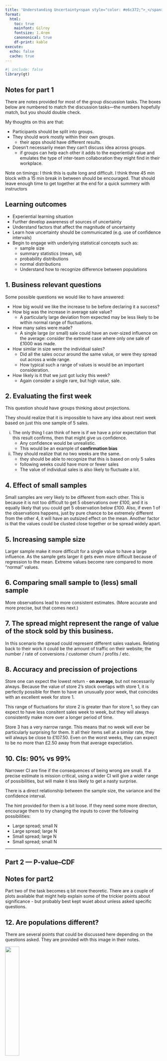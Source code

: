 ```yaml
---
title: 'Understanding Uncertainty<span style="color: #e6c372;">_</span>'
format:
  html:
    toc: true
    mainfont: Gilroy
    fontsize: 1.4rem
    canononical: true
    df-print: kable
execute:
  echo: false
  cache: true
---
```


```r
#| include: false
library(gt)
```

::: {.callout-important icon="false" collapse="true"}
## Notes for part 1

There are notes provided for most of the group discussion tasks.
The boxes below are numbered to match the discussion tasks---the numbers hopefully match, but you should double check.

My thoughts on this are that:

-   Participants should be split into groups.
-   They should work mostly within their own groups.
    -   their apps should have different results.
-   Doesn't necessarily mean they can't discuss idea across groups.
    -   if groups can help each other it adds to the experiential value and emulates the type of inter-team collaboration they might find in their workplace.

Note on timings: I think this is quite long and difficult.
I think three 45 min block with a 15 min break in between should be encouraged.
That should leave enough time to get together at the end for a quick summery with instructors
:::

## Learning outcomes

-   Experiential learning situation
-   Further develop awareness of sources of uncertainty
-   Understand factors that affect the magnitude of uncertainty
-   Learn how uncertainty should be communicated (e.g. use of confidence intervals)
-   Begin to engage with underlying statistical concepts such as:
    -   sample size
    -   summary statistics (mean, sd)
    -   probability distributions
    -   normal distributions
    -   Understand how to recognize difference between populations

::: {.callout icon="false" collapse="true" appearance="minimal"}
## 1. Business relevant questions

Some possible questions we would like to have answered:

-   How big would we like the increase to be before declaring it a success?
-   How big was the increase in average sale value?
    -   A particularly large deviation from expected may be less likely to be within normal range of fluctuations.
-   How many sales were made?
    -   A single large (or small) sale could have an over-sized influence on the average: consider the extreme case where only one sale of £1000 was made.
-   How similar in size were the individual sales?
    -   Did all the sales occur around the same value, or were they spread out across a wide range.
    -   How typical such a range of values is would be an important consideration.
-   How likely is it that we just got lucky this week?
    -   Again consider a single rare, but high value, sale.
:::

::: {.callout icon="false" collapse="true" appearance="minimal"}
## 2. Evaluating the first week

This question should have groups thinking about projections.

They should realize that it is impossible to have any idea about next week based on just this one sample of 5 sales.

i.  The only thing I can think of here is if we have a prior expectation that this result confirms, then that might give us confidence.
    -   Any confidence would be unrealistic.
    -   This would be an example of **confirmation bias**
ii. They should realize that no two weeks are the same.
    -   they should be able to recognize that this is based on only 5 sales
    -   following weeks could have more or fewer sales
    -   The value of individual sales is also likely to fluctuate a lot.
:::

::: {.callout icon="false" collapse="true" appearance="minimal"}
## 4. Effect of small samples

Small samples are very likely to be different from each other.
This is because it is not too difficult to get 5 observations over £100, and it is equally likely that you could get 5 observation below £100.
Also, if even 1 of the observations happens, just by pure chance to be extremely different from the other 4, it will have an outsized effect on the mean.
Another factor is that the values could be clusted close together or be spread widely apart.
:::

::: {.callout icon="false" collapse="true" appearance="minimal"}
## 5. Increasing sample size

Larger sample make it more difficult for a single value to have a large influence.
As the sample gets larger it gets even more difficult because of regression to the mean.
Extreme values become rare compared to more "normal" values.
:::

::: {.callout icon="false" collapse="true" appearance="minimal"}
## 6. Comparing small sample to (less) small sample

More observations lead to more consistent estimates.
(More accurate and more precise, but that comes next.)
:::

::: {.callout icon="false" collapse="true" appearance="minimal"}
## 7. The spread might represent the range of value of the stock sold by this business.

In this scenario the spread could represent different sales vaalues.
Relating back to their work it could be the amount of traffic on their website; the number / rate of conversions / customer churn / profits / etc.
:::

::: {.callout icon="false" collapse="true" appearance="minimal"}
## 8. Accuracy and precission of projections

Store one can expect the lowest return - **on average**, but not necessarily always.
Because the value of store 2's stock overlaps with store 1, it is perfectly possible for them to have an unusually poor week, that coincides with an excellent week for store 1.

This range of fluctuations for store 2 is greater than for store 1, so they can expect to have less consitent sales week to week, but they will always consistently make more over a longer period of time.

Store 3 has a very narrow range.
This means that no week will ever be particularly surprising for them.
It all their items sell at a similar rate, they will always be close to £107.50.
Even on the worst weeks, they can expect to be no more than £2.50 away from that average expectation.
:::

::: {.callout icon="false" collapse="true" appearance="minimal"}
## 10. CIs: 90% vs 99%

Narrower CI are fine if the consequences of being wrong are small.
If a precise estimate is mission critical, using a wider CI will give a wider range of possibilities, but will make it less likely to get a nasty surprise.

There is a direct relationship between the sample size, the variance and the confidence interval.

The hint provided for them is a bit loose.
If they need some more directon, encourage them to try changing the inputs to cover the following possibilities:

-   Large spread; small N
-   Large spread; large N
-   Small spread; large N
-   Small spread; small N
:::

------------------------------------------------------------------------

## Part 2 --- P-value--CDF

::: {.callout-important icon="false" collapse="true"}
## Notes for part2

Part two of the task becomes q bit more theoretic.
There are a couple of plots available that might help explain some of the trickier points about significance - but probably best kept wuiet about unless asked specific questions.
:::

::: {.callout icon="false" collapse="true"}
## 12. Are populations different?

There are several points that could be discussed here depending on the questions asked.
They are provided with this image in their notes.

![](images/plot--part-2-bell-comparison.png){width="30%"}

-   The position of the peaks of each curve show that each population (customer-base segment) has a different average.
-   The shape / height of the curves indicates that each population (customer-base segment) has a different spread.

Ask groups to consider each of the above points.
How far apart do they think the peaks should be to say there is a real difference?
The answer of course depends on the spread of the two populations, but they might not quite grasp that, but I think that is fine.
The main thing to see is that the peak of one curve is far into the tail of the other curve.
:::

### Table

::: {.callout icon="false" collapse="true"}
## 13, 14, 15. P-val plots

The following plot might be helpful to show that just the distsnce of the result from the expected value own its own is not enough to get a low p-value.
The p-value is closely relatd to the sample size and spread of the data that that produced it --- that's why in their notes I describe the p-value as a summary of "how weird the data" is.

::: {#fig-p-val-distrs layout-ncol="2"}
![Significant values are red and outside the gold CI thresholds](images/d2-s1-crib-dist-vs-cdf-sig-threshold.png){#fig-pval-cdf width="40%"}

![Numbers attached to the points are the cumulative probs, hence .99 is "as significant" as .1.](images/d2-s1-crib-dist-vs-p-val-cdf-val-anno.png){#fig-pval-pdf width="40%"}

The points in these plots show the p-values from many iterations.
The red points are the same in both images.
$n=?can't\ remember,\ \mu=100,\ sd=20$ $\alpha=0.05$.
:::
:::

::: {.callout icon="false" collapse="true"}
## 16. 68-97-99 rule

No need to be specific, but it might be helpful to illustrate the 68-97-99 percent regions.

![](images/d2-s1_shaded-regions.png)
:::

## Final conclusion code reference

The new populations are sample from a distribution with an integer mean between 96 and 104.
A mean of 100 is not included in the app, so there is guaranteed to be a difference.
It is possible for groups to infer the exact integer mean for their own scenario.
At the bottom of the app there is a blue expandable container that contains some extra gubbins (the plots there-in might even be interesting to discuss, time permitting).
Under the plots there is a four character code, that indicates what the mean of their scenario's new population is.
You can use that code to refer to the table below to see if they understood the concepts, and were able to manipulate the app into revealing a very tight CI covering a single integer value.

<!-- n   |  code -->

<!-- ----|------ -->

<!-- 96  |  c573 -->

<!-- 97  |  c6df -->

<!-- 98  |  b67b -->

<!-- 99  |  f120 -->

<!-- 100 |  d344 -->

<!-- 101 |  a3d2 -->

<!-- 102 |  cd5b -->

<!-- 103 |  9f3a -->

<!-- 104 |  bd15 -->

::: {.callout-important icon="false" collapse="true"}
## And the pop mean is...

```r
gt::gt(
  data.frame(Code = c('c573', 'c6df', 'b67b', 'f120', 'd344', 'a3d2', 'cd5b', '9f3a', 'bd15'), Mean = c(96:104))
) |>
  gt::cols_width(everything() ~ px(80))
```
:::
